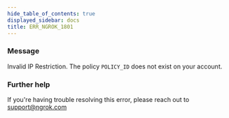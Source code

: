 ```yaml
---
hide_table_of_contents: true
displayed_sidebar: docs
title: ERR_NGROK_1801
---
```


### Message

Invalid IP Restriction. The policy `POLICY_ID` does not exist on your account.

<ErrorDetails />

### Further help

If you're having trouble resolving this error, please reach out to [support@ngrok.com](mailto:support@ngrok.com?subject=Help%20with%20ERR_NGROK_1801)
